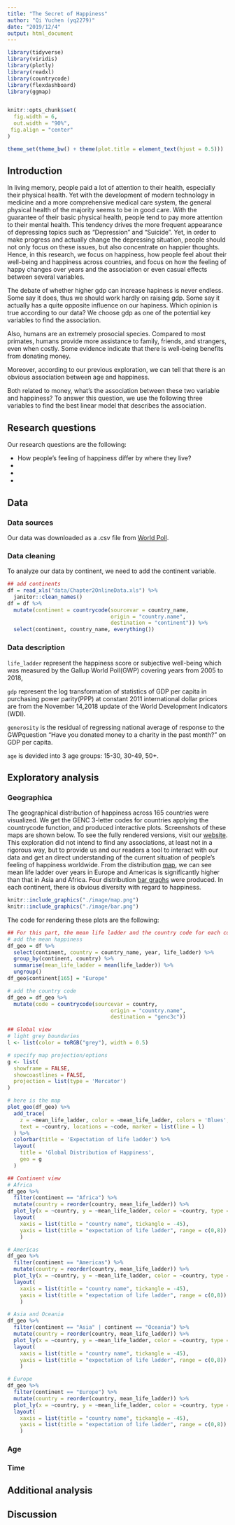```yaml
---
title: "The Secret of Happiness"
author: "Qi Yuchen (yq2279)"
date: "2019/12/4"
output: html_document
---
```


```r
library(tidyverse)
library(viridis)
library(plotly)
library(readxl)
library(countrycode)
library(flexdashboard)
library(ggmap)


knitr::opts_chunk$set(
  fig.width = 6,
  out.width = "90%",
 fig.align = "center"
)

theme_set(theme_bw() + theme(plot.title = element_text(hjust = 0.5)))
```

## Introduction

In living memory, people paid a lot of attention to their health, especially their physical health. Yet with the development of modern technology in medicine and a more comprehensive medical care system, the general physical health of the majority seems to be in good care. With the guarantee of their basic physical health, people tend to pay more attention to their mental health. This tendency drives the more frequent appearance of depressing topics such as “Depression” and “Suicide”. Yet, in order to make progress and actually change the depressing situation, people should not only focus on these issues, but also concentrate on happier thoughts. Hence, in this research, we focus on happiness, how people feel about their well-being and happiness across countries, and focus on how the feeling of happy changes over years and the association or even casual effects between several variables.  

The debate of whether higher gdp can increase hapiness is never endless. Some say it does, thus we should work hardly on raising gdp. Some say it actually has a quite opposite influence on our hapiness. Which opinion is true according to our data? We choose gdp as one of the potential key variables to find the association. 

Also, humans are an extremely prosocial species. Compared to most primates, humans provide more assistance to family, friends, and strangers, even when costly. Some evidence indicate that there is well-being benefits from donating money.

Moreover, according to our previous exploration, we can tell that there is an obvious association between age and happiness. 

Both related to money, what's the association between these two variable and happiness? To answer this question, we use the following three variables to find the best linear model that describes the association. 


## Research questions

Our research questions are the following:

- How people's feeling of happiness differ by where they live?
- 
- 
- 



## Data

### Data sources

Our data was downloaded as a .csv file from [World Poll](https://analyticscampus.gallup.com/?ref=Auth).  

### Data cleaning

To analyze our data by continent, we need to add the continent variable.

```r
## add continents
df = read_xls("data/Chapter2OnlineData.xls") %>% 
  janitor::clean_names()
df = df %>% 
  mutate(continent = countrycode(sourcevar = country_name,
                                 origin = "country.name",
                                 destination = "continent")) %>% 
  select(continent, country_name, everything())
```

### Data description

`life_ladder` represent the happiness score or subjective well-being which was measured by the Gallup World Poll(GWP) covering years from 2005 to 2018,

`gdp` represent the log transformation of statistics of GDP per capita in purchasing power parity(PPP) at constant 2011 international dollar prices are from the November 14,2018 update of the World Development Indicators (WDI).

`generosity` is the residual of regressing national average of response to the GWPquestion “Have you donated money to a charity in the past month?” on GDP per capita.

`age` is devided into 3 age groups: 15-30, 30-49, 50+.


## Exploratory analysis

### Geographica

The geographical distribution of happiness across 165 countries were visualized. We get the GENC 3-letter codes for countries applying the countrycode function, and produced interactive plots. Screenshots of these maps are shown below. To see the fully rendered versions, visit our [website](https://qi-yuchen.github.io/P8105_final_project/Geographica.html). This exploration did not intend to find any associations, at least not in  a rigorous way, but to provide us and our readers a tool to interact with our data and get an direct understanding of the current situation of people's feeling of happiness worldwide. From the distribution [map](https://qi-yuchen.github.io/P8105_final_project/Geo_world.html), we can see mean life ladder over years in Europe and Americas is significantly higher than that in Asia and Africa. Four distribution [bar graphs](https://qi-yuchen.github.io/P8105_final_project/Geo_continent.html) were produced. In each continent, there is obvious diversity with regard to happiness.

```r
knitr::include_graphics("./image/map.png")
knitr::include_graphics("./image/bar.png")
```

The code for rendering these plots are the following:

```r
## For this part, the mean life ladder and the country code for each country are needed to produce the global map.
# add the mean happiness
df_geo = df %>% 
  select(continent, country = country_name, year, life_ladder) %>% 
  group_by(continent, country) %>% 
  summarise(mean_life_ladder = mean(life_ladder)) %>% 
  ungroup()
df_geo$continent[165] = "Europe"

# add the country code
df_geo = df_geo %>% 
  mutate(code = countrycode(sourcevar = country,
                                 origin = "country.name",
                                 destination = "genc3c"))
```

```r
## Global view
# light grey boundaries
l <- list(color = toRGB("grey"), width = 0.5)

# specify map projection/options
g <- list(
  showframe = FALSE,
  showcoastlines = FALSE,
  projection = list(type = 'Mercator')
)

# here is the map
plot_geo(df_geo) %>%
  add_trace(
    z = ~mean_life_ladder, color = ~mean_life_ladder, colors = 'Blues',
    text = ~country, locations = ~code, marker = list(line = l)
  ) %>%
  colorbar(title = 'Expectation of life ladder') %>%
  layout(
    title = 'Global Distribution of Happiness',
    geo = g
  )
```

```r
## Continent view
# Africa
df_geo %>% 
  filter(continent == "Africa") %>% 
  mutate(country = reorder(country, mean_life_ladder)) %>% 
  plot_ly(x = ~country, y = ~mean_life_ladder, color = ~country, type = "bar") %>% 
  layout(
    xaxis = list(title = "country name", tickangle = -45),
    yaxis = list(title = "expectation of life ladder", range = c(0,8))
    )

# Americas
df_geo %>% 
  filter(continent == "Americas") %>% 
  mutate(country = reorder(country, mean_life_ladder)) %>% 
  plot_ly(x = ~country, y = ~mean_life_ladder, color = ~country, type = "bar") %>% 
  layout(
    xaxis = list(title = "country name", tickangle = -45),
    yaxis = list(title = "expectation of life ladder", range = c(0,8))
    )

# Asia and Oceania
df_geo %>% 
  filter(continent == "Asia" | continent == "Oceania") %>% 
  mutate(country = reorder(country, mean_life_ladder)) %>% 
  plot_ly(x = ~country, y = ~mean_life_ladder, color = ~country, type = "bar") %>% 
  layout(
    xaxis = list(title = "country name", tickangle = -45),
    yaxis = list(title = "expectation of life ladder", range = c(0,8))
    )

# Europe
df_geo %>% 
  filter(continent == "Europe") %>% 
  mutate(country = reorder(country, mean_life_ladder)) %>% 
  plot_ly(x = ~country, y = ~mean_life_ladder, color = ~country, type = "bar") %>% 
  layout(
    xaxis = list(title = "country name", tickangle = -45),
    yaxis = list(title = "expectation of life ladder", range = c(0,8))
    )
```


### Age


### Time


## Additional analysis


## Discussion

